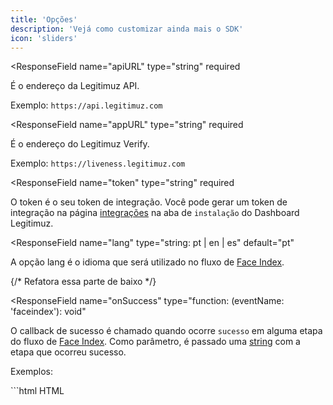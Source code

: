 ```yaml
---
title: 'Opções'
description: 'Vejá como customizar ainda mais o SDK'
icon: 'sliders'
---
```


<ResponseField
  name="apiURL"
  type="string"
  required
>
  É o endereço da Legitimuz API.

  Exemplo: `https://api.legitimuz.com`
</ResponseField>

<ResponseField
  name="appURL"
  type="string"
  required
>
  É o endereço do Legitimuz Verify.

  Exemplo: `https://liveness.legitimuz.com`
</ResponseField>

<ResponseField
  name="token"
  type="string"
  required
>
  O token é o seu token de integração. Você pode gerar um token de integração na
  página [integrações](https://dashboard.legitimuz.com/dashboard/integrations)
  na aba de `instalação` do Dashboard Legitimuz.
</ResponseField>

<ResponseField
  name="lang"
  type="string: pt | en | es"
  default="pt"
>
  A opção lang é o idioma que será utilizado no fluxo de [Face Index](./introduction).
</ResponseField>


{/* Refatora essa parte de baixo */}

<ResponseField
  name="onSuccess"
  type="function: (eventName: 'faceindex'): void"
>
  O callback de sucesso é chamado quando ocorre `sucesso` em alguma etapa do fluxo
  de [Face Index](./introduction).
  Como parâmetro, é passado uma [string](https://developer.mozilla.org/pt-BR/docs/Web/JavaScript/Reference/Global_Objects/String)
  com a etapa que ocorreu sucesso.

  Exemplos:

  <CodeGroup>
    ```html HTML
    <div id="legitimuz-root"></div>
    <script src="https://cdn.legitimuz.com/js/sdk/faceindex.js"></script>
    <script type="text/javascript">
      const sdkInstance = LegitimuzFaceIndex({
        /* opções */
        onSuccess(eventName) {
          console.log(eventName); // faceindex
        },
      });

      sdkInstance.mount();
    </script>
    ```

    ```jsx JSX
    import { useRef } from 'react';

    function Component() {
      const sdkInstance = useRef(null);

      const handleOnLoadSDK = () => {
        sdkInstance.current = LegitimuzFaceIndex({
          /* options */
          onSuccess(eventName) {
            console.log(eventName); // faceindex
          },
        });

        sdkInstance.current.mount();
      }

      return (
        <>
          <input id="legitimuz-hydrate-cpf" type="tel" />
          <script
            src="https://cdn.legitimuz.com/js/sdk/faceindex.js"
            onLoad={handleOnLoadSDK}
          ></script>
        </>
      );
    }
    ```

  </CodeGroup>
</ResponseField>

<ResponseField
  name="onError"
  type="function: (eventName: 'faceindex'): void"
>
  O callback de erro é chamado quando ocorre `erro` em alguma etapa do fluxo de
  [Face Index](./introduction).
  Como parâmetro, é passado uma [string](https://developer.mozilla.org/pt-BR/docs/Web/JavaScript/Reference/Global_Objects/String)
  com a etapa que ocorreu erro.

  Exemplos:

  <CodeGroup>
    ```html HTML
    <div id="legitimuz-root"></div>
    <script src="https://cdn.legitimuz.com/js/sdk/faceindex.js"></script>
    <script type="text/javascript">
      const sdkInstance = LegitimuzFaceIndex({
        /* opções */
        onError(eventName) {
          console.log(eventName); // faceindex
        },
      });

      sdkInstance.mount();
    </script>
    ```

    ```jsx JSX
    import { useRef } from 'react';

    function Component() {
      const sdkInstance = useRef(null);

      const handleOnLoadSDK = () => {
        sdkInstance.current = LegitimuzFaceIndex({
          /* options */
          onError(eventName) {
            console.log(eventName); // faceindex
          },
        });

        sdkInstance.current.mount();
      }

      return (
        <>
          <input id="legitimuz-hydrate-cpf" type="tel" />
          <script
            src="https://cdn.legitimuz.com/js/sdk/faceindex.js"
            onLoad={handleOnLoadSDK}
          ></script>
        </>
      );
    }
    ```
  </CodeGroup>
</ResponseField>
